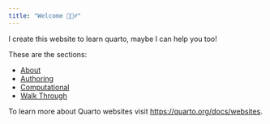 ```yaml
---
title: "Welcome 🙋🏽‍♂️"
---
```


I create this website to learn quarto, maybe I can help you too! 

These are the sections:

- [About](about.qmd)
- [Authoring](authoring.qmd)
- [Computational](computational.qmd)
- [Walk Through](walkthrough.qmd)

To learn more about Quarto websites visit <https://quarto.org/docs/websites>.

